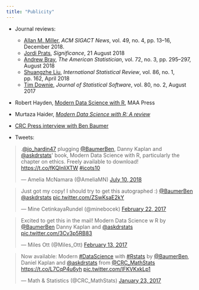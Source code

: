 ```yaml
---
title: "Publicity"
---
```



- Journal reviews: 
    - [Allan M. Miller](https://dl.acm.org/citation.cfm?id=3300155&dl=ACM&coll=DL), *ACM SIGACT News*, vol. 49, no. 4, pp. 13--16, December 2018.
    - [Jordi Prats](https://www.significancemagazine.com/science/596-r-book-review-two-approaches-to-learning-data-science), *Significance*, 21 August 2018
    - [Andrew Bray](https://amstat.tandfonline.com/doi/pdf/10.1080/00031305.2018.1496649), *The American Statistician*, vol. 72, no. 3, pp. 295--297, August 2018
    - [Shuangzhe Liu](https://onlinelibrary.wiley.com/doi/pdf/10.1111/insr.12256), *International Statistical Review*, vol. 86, no. 1, pp. 162, April 2018
    - [Tim Downie](http://dx.doi.org/10.18637/jss.v080.b02), *Journal of Statistical Software*, vol. 80, no. 2, August 2017
- Robert Hayden, [Modern Data Science with R](http://www.maa.org/press/maa-reviews/modern-data-science-with-r?r=mathfeed), MAA Press
- Murtaza Haider, [*Modern Data Science with R: A review*](https://medium.com/@regionomics/modern-data-science-with-r-a-review-af45161af161)
- [CRC Press interview with Ben Baumer](https://www.crcpress.com/go/baumer_interview?utm_source=CRCPress&utm_medium=cms&utm_campaign=170200780)

- Tweets:

<blockquote class="twitter-tweet" data-lang="en"><p lang="en" dir="ltr">.<a href="https://twitter.com/jo_hardin47?ref_src=twsrc%5Etfw">@jo_hardin47</a> plugging <a href="https://twitter.com/BaumerBen?ref_src=twsrc%5Etfw">@BaumerBen</a>, Danny Kaplan and <a href="https://twitter.com/askdrstats?ref_src=twsrc%5Etfw">@askdrstats</a>&#39; book, Modern Data Science with R, particularly the chapter on ethics. Freely available to download! <a href="https://t.co/fKQInliXTW">https://t.co/fKQInliXTW</a> <a href="https://twitter.com/hashtag/icots10?src=hash&amp;ref_src=twsrc%5Etfw">#icots10</a></p>&mdash; Amelia McNamara (@AmeliaMN) <a href="https://twitter.com/AmeliaMN/status/1016563864664793090?ref_src=twsrc%5Etfw">July 10, 2018</a></blockquote>
<script async src="https://platform.twitter.com/widgets.js" charset="utf-8"></script>


<blockquote class="twitter-tweet" data-lang="en"><p lang="en" dir="ltr">Just got my copy! I should try to get this autographed :) <a href="https://twitter.com/BaumerBen">@BaumerBen</a> <a href="https://twitter.com/askdrstats">@askdrstats</a> <a href="https://t.co/ZSwKsaE2kY">pic.twitter.com/ZSwKsaE2kY</a></p>&mdash; Mine CetinkayaRundel (@minebocek) <a href="https://twitter.com/minebocek/status/834430820475629568">February 22, 2017</a></blockquote>
<script async src="//platform.twitter.com/widgets.js" charset="utf-8"></script>

<blockquote class="twitter-tweet" data-lang="en"><p lang="en" dir="ltr">Excited to get this in the mail! Modern Data Science w R by <a href="https://twitter.com/BaumerBen">@BaumerBen</a> Danny Kaplan and <a href="https://twitter.com/askdrstats">@askdrstats</a> <a href="https://t.co/3Cv3p5RB83">pic.twitter.com/3Cv3p5RB83</a></p>&mdash; Miles Ott (@Miles_Ott) <a href="https://twitter.com/Miles_Ott/status/831138723249156096">February 13, 2017</a></blockquote>
<script async src="//platform.twitter.com/widgets.js" charset="utf-8"></script>

<blockquote class="twitter-tweet" data-cards="hidden" data-lang="en"><p lang="en" dir="ltr">Now available: Modern <a href="https://twitter.com/hashtag/DataScience?src=hash">#DataScience</a> with <a href="https://twitter.com/hashtag/Rstats?src=hash">#Rstats</a> by <a href="https://twitter.com/BaumerBen">@BaumerBen</a>, Daniel Kaplan and <a href="https://twitter.com/askdrstats">@askdrstats</a> from <a href="https://twitter.com/CRC_MathStats">@CRC_MathStats</a> <a href="https://t.co/L7CqP4u6yh">https://t.co/L7CqP4u6yh</a> <a href="https://t.co/lFKVKxkLp1">pic.twitter.com/lFKVKxkLp1</a></p>&mdash; Math &amp; Statistics (@CRC_MathStats) <a href="https://twitter.com/CRC_MathStats/status/823553342425202688">January 23, 2017</a></blockquote>
<script async src="//platform.twitter.com/widgets.js" charset="utf-8"></script>

